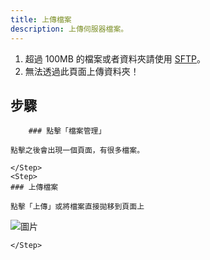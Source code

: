 ```yaml
---
title: 上傳檔案
description: 上傳伺服器檔案。
---
```



<Callout title="警告" type="warn">

1. 超過 100MB 的檔案或者資料夾請使用 [SFTP](sftp)。
2. 無法透過此頁面上傳資料夾！

</Callout>

## 步驟

<Steps>
	<Step>
  
		### 點擊「檔案管理」
    
    點擊之後會出現一個頁面，有很多檔案。

    </Step>
    <Step>
    ### 上傳檔案

    點擊「上傳」或將檔案直接拋移到頁面上

![圖片](/images/panel/files/upload/position.png)

    </Step>

</Steps>
